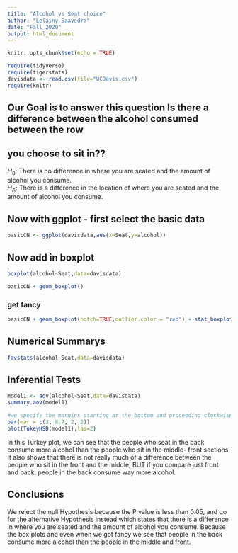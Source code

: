 ```yaml
---
title: "Alcohol vs Seat choice"
author: "Lelainy Saavedra"
date: "Fall 2020"
output: html_document
---
```


```r
knitr::opts_chunk$set(echo = TRUE)
```

```r
require(tidyverse)
require(tigerstats)
davisdata <- read.csv(file="UCDavis.csv") 
require(knitr)
```
## Our Goal is to answer this question Is there a difference between the alcohol consumed between the row
## you choose to sit in??
$H_0$: There is no difference in where you are seated and the amount of alcohol you consume.  
$H_A$: There is a difference in the location of where you are seated and the amount of alcohol you consume.

## Now with ggplot - first select the basic data
```r
basicCN <- ggplot(davisdata,aes(x=Seat,y=alcohol))

```

## Now add in boxplot

```r
boxplot(alcohol~Seat,data=davisdata)
```

```r
basicCN + geom_boxplot()
```
  
  
### get fancy  

```r
basicCN + geom_boxplot(notch=TRUE,outlier.color = "red") + stat_boxplot(geom ='errorbar') + labs(title="Fancy notch boxplot \n with 2 lines")
```

## Numerical Summarys 

```r
favstats(alcohol~Seat,data=davisdata)
```

## Inferential Tests
```r
model1 <- aov(alcohol~Seat,data=davisdata)
summary.aov(model1)
```
```r
#we specify the margins starting at the bottom and proceeding clockwise - thus 8.7 is the left side margin to hold the names of the factors
par(mar = c(3, 8.7, 2, 2))
plot(TukeyHSD(model1),las=2)
```


In this Turkey plot, we can see that the people who seat in the back consume more alcohol than the people who sit in the middle- front sections. It also shows that there is not really much of a difference between the people who sit in the front and the middle, BUT if you compare just front and back, people in the back consume way more alcohol.


## Conclusions  
We reject the null Hypothesis because the P value is less than     0.05, and go for the alternative Hypothesis instead which   states that  there is a difference in where you are seated and   the amount of alcohol you consume. Because the box plots and   even when we got fancy we see that people in the back consume   more alcohol than the people in the middle and front.     



  




